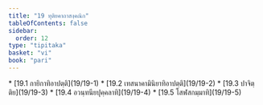 ```yaml
---
title: "19 ทุติยคาถาสงฺคณิก"
tableOfContents: false
sidebar:
  order: 12
type: "tipitaka"
basket: "vi"
book: "pari"
---
```



<DynamicBreadcrumb />



<TableOfContents book="pari" section="19">
* [19.1 กายิกาทิอาปตฺติ](19/19-1)
* [19.2 เทสนาคามินิยาทิอาปตฺติ](19/19-2)
* [19.3 ปาจิตฺติย](19/19-3)
* [19.4 อวนฺทนียปุคฺคลาทิ](19/19-4)
* [19.5 โสฬสกมฺมาทิ](19/19-5)
</TableOfContents>